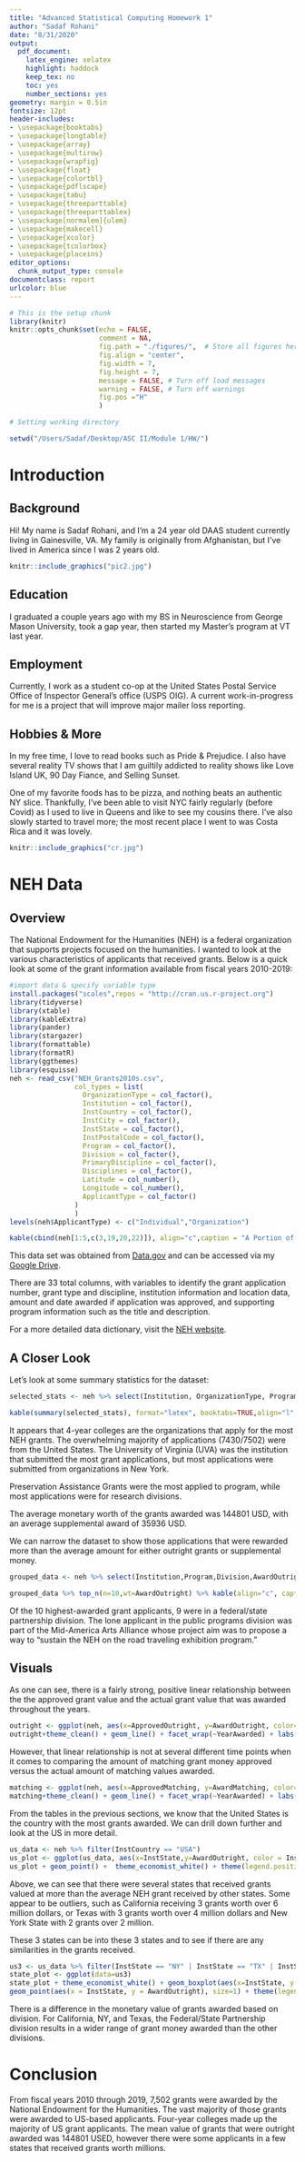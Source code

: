 ```yaml
---
title: "Advanced Statistical Computing Homework 1"
author: "Sadaf Rohani"
date: "8/31/2020"
output:
  pdf_document:
    latex_engine: xelatex
    highlight: haddock
    keep_tex: no
    toc: yes
    number_sections: yes
geometry: margin = 0.5in
fontsize: 12pt
header-includes:
- \usepackage{booktabs}
- \usepackage{longtable}
- \usepackage{array}
- \usepackage{multirow}
- \usepackage{wrapfig}
- \usepackage{float}
- \usepackage{colortbl}
- \usepackage{pdflscape}
- \usepackage{tabu}
- \usepackage{threeparttable}
- \usepackage{threeparttablex}
- \usepackage[normalem]{ulem}
- \usepackage{makecell}
- \usepackage{xcolor}
- \usepackage{tcolorbox}
- \usepackage{placeins}
editor_options:
  chunk_output_type: console
documentclass: report
urlcolor: blue
---
```


```r
# This is the setup chunk
library(knitr) 
knitr::opts_chunk$set(echo = FALSE, 
                      comment = NA, 
                      fig.path = "./figures/",  # Store all figures here in relative path
                      fig.align = "center",
                      fig.width = 7,
                      fig.height = 7,
                      message = FALSE, # Turn off load messages
                      warning = FALSE, # Turn off warnings
                      fig.pos ="H"
                      )

```

```r
# Setting working directory

setwd("/Users/Sadaf/Desktop/ASC II/Module 1/HW/")
```

# Introduction

## Background

Hi! My name is Sadaf Rohani, and I'm a 24 year old DAAS student currently living in Gainesville, VA. My family is originally from Afghanistan, but I've lived in America since I was 2 years old. 

```r
knitr::include_graphics("pic2.jpg")
```

\newpage

## Education

I graduated a couple years ago with my BS in Neuroscience from George Mason University, took a gap year, then started my Master's program at VT last year. 

## Employment

Currently, I work as a student co-op at the United States Postal Service Office of Inspector General's office (USPS OIG). A current work-in-progress for me is a project that will improve major mailer loss reporting. 

## Hobbies & More

In my free time, I love to read books such as Pride & Prejudice. I also have several reality TV shows that I am guiltily addicted to reality shows like Love Island UK, 90 Day Fiance, and Selling Sunset. 

One of my favorite foods has to be pizza, and nothing beats an authentic NY slice. Thankfully, I've been able to visit NYC fairly regularly (before Covid) as I used to live in Queens and like to see my cousins there. I've also slowly started to travel more; the most recent place I went to was Costa Rica and it was lovely.

```r
knitr::include_graphics("cr.jpg")
```

# NEH Data

## Overview 

The National Endowment for the Humanities (NEH) is a federal organization that supports projects focused on the humanities. I wanted to look at the various characteristics of applicants that received grants. Below is a quick look at some of the grant information available from fiscal years 2010-2019:

```r
#import data & specify variable type
install.packages("scales",repos = "http://cran.us.r-project.org")
library(tidyverse)
library(xtable)
library(kableExtra)
library(pander)
library(stargazer)
library(formattable)
library(formatR)
library(ggthemes)
library(esquisse)
neh <- read_csv("NEH_Grants2010s.csv",
                col_types = list(
                  OrganizationType = col_factor(),
                  Institution = col_factor(),
                  InstCountry = col_factor(),
                  InstCity = col_factor(),
                  InstState = col_factor(),
                  InstPostalCode = col_factor(),
                  Program = col_factor(),
                  Division = col_factor(),
                  PrimaryDiscipline = col_factor(),
                  Disciplines = col_factor(),
                  Latitude = col_number(),
                  Longitude = col_number(),
                  ApplicantType = col_factor()
                )
                )
levels(neh$ApplicantType) <- c("Individual","Organization")
```

```r
kable(cbind(neh[1:5,c(3,19,20,22)]), align="c",caption = "A Portion of NEH Grant Data from Fiscal Years 2010-2019") %>% kable_styling(latex_options = c("striped", "scale_down","hold_position"))
```


This data set was obtained from [Data.gov](https://catalog.data.gov/dataset/neh-grant-data-2010-2019-csv-3f3dd) and can be accessed via my [Google Drive](https://drive.google.com/drive/folders/18Q6DMCWIa-EmgrSKBJkniawjiDtWKWss?usp=sharing). 

There are 33 total columns, with variables to identify the grant application number, grant type and discipline, institution information and location data, amount and date awarded if application was approved, and supporting program information such as the title and description. 

For a more detailed data dictionary, visit the [NEH website](https://securegrants.neh.gov/open/data/NEH_GrantsDictionary.pdf).

## A Closer Look

Let's look at some summary statistics for the dataset: 

```r
selected_stats <- neh %>% select(Institution, OrganizationType, Program, Division, AwardOutright, SupplementAmount, ProjectTitle)

kable(summary(selected_stats), format="latex", booktabs=TRUE,align="l", caption = "NEH 2010-2019 Grant Selected Summary Statistics") %>% kable_styling(font_size=10, full_width=TRUE, row_label_position="l",latex_options = c("striped", "scale_down","hold_position")) %>% column_spec(6,width="3cm")
```

It appears that 4-year colleges are the organizations that apply for the most NEH grants. The overwhelming majority of applications (7430/7502) were from the United States. The University of Virginia (UVA) was the institution that submitted the most grant applications, but most applications were submitted from organizations in New York. 

Preservation Assistance Grants were the most applied to program, while most applications were for research divisions. 

The average monetary worth of the grants awarded was $144801$ USD, with an average supplemental award of $35936$ USD.

We can narrow the dataset to show those applications that were rewarded more than the average amount for either outright grants or supplemental money. 


```r
grouped_data <- neh %>% select(Institution,Program,Division,AwardOutright,AwardMatching,SupplementAmount,ProjectTitle) %>% filter(AwardOutright > mean(AwardOutright) & SupplementAmount > mean(SupplementAmount))

grouped_data %>% top_n(n=10,wt=AwardOutright) %>% kable(align="c", caption = "Above Average NEH Grant Summary Statistics") %>% kable_styling(font_size=10,full_width=TRUE,row_label_position="l",latex_options = c("striped", "scale_down","HOLD_position")) %>% column_spec(6,width="5cm")
```

Of the 10 highest-awarded grant applicants, 9 were in a federal/state partnership division. The lone applicant in the public programs division was part of the Mid-America Arts Alliance whose project aim was to propose a way to "sustain the NEH on the road traveling exhibition program."

## Visuals

As one can see, there is a fairly strong, positive linear relationship between the the approved grant value and the actual grant value that was awarded throughout the years. 

```r
outright <- ggplot(neh, aes(x=ApprovedOutright, y=AwardOutright, color=as.factor(YearAwarded))) 
outright+theme_clean() + geom_line() + facet_wrap(~YearAwarded) + labs(x = "Amount of Grant Money Approved $", y="Amount of Grant Money Awarded $", title = "Value of Grants Approved vs Grants Awarded Per Fiscal Year") + theme(axis.text.x = element_blank(),legend.position = "none") + scale_y_continuous(labels = scales::dollar)
```

However, that linear relationship is not at several different time points when it comes to comparing the amount of matching grant money approved versus the actual amount of matching values awarded. 

```r
matching <- ggplot(neh, aes(x=ApprovedMatching, y=AwardMatching, color=as.factor(YearAwarded))) 
matching+theme_clean() + geom_line() + facet_wrap(~YearAwarded) + labs(x = "Amount of Matching Grant Money Approved $", y="Amount of Matching Grant Money Awarded $", title = "Value of Matching Grants Approved vs Matching Grants Awarded Outright Per Fiscal Year") + theme(axis.text.x = element_blank(), legend.position = "none") + scale_y_continuous(labels = scales::dollar)
```

From the tables in the previous sections, we know that the United States is the country with the most grants awarded. We can drill down further and look at the US in more detail. 

```r
us_data <- neh %>% filter(InstCountry == "USA")
us_plot <- ggplot(us_data, aes(x=InstState,y=AwardOutright, color = InstState))
us_plot + geom_point() +  theme_economist_white() + theme(legend.position = "none", axis.text.x = element_blank()) + labs(x = "US States", y="Amount of Grant Money Awarded Outright $", title = "Value of Grants Awarded Outright Per US State") + scale_y_continuous(labels = scales::dollar) + geom_text(aes(label=ifelse(us_data$AwardOutright > mean(us_data$AwardOutright), as.character(us_data$InstState),''), hjust = -0.25,vjust=0.75), check_overlap = TRUE) + geom_hline(aes(yintercept=mean(us_data$AwardOutright), color = 'black')) 
```

Above, we can see that there were several states that received grants valued at more than the average NEH grant received by other states. Some appear to be outliers, such as California receiving 3 grants worth over 6 million dollars, or Texas with 3 grants worth over 4 million dollars and New York State with 2 grants over 2 million. 

These 3 states can be  into these 3 states and to see if there are any similarities in the grants received.

```r
us3 <- us_data %>% filter(InstState == "NY" | InstState == "TX" | InstState == "CA")
state_plot <- ggplot(data=us3) 
state_plot + theme_economist_white() + geom_boxplot(aes(x=InstState, y = AwardOutright,color=InstState), alpha=0.7) + facet_wrap(~Division) +
geom_point(aes(x = InstState, y = AwardOutright), size=1) + theme(legend.position = "none", strip.text = element_text(size=7)) + labs(x = "State", y="Amount of Grant Money Awarded Outright $", title = "Value of Grants Awarded Per Division") + scale_y_continuous(labels = scales::dollar) 
```

There is a difference in the monetary value of grants awarded based on division. For California, NY, and Texas, the Federal/State Partnership division results in a wider range of grant money awarded than the other divisions. 

# Conclusion

From fiscal years 2010 through 2019, 7,502 grants were awarded by the National Endowment for the Humanities. The vast majority of those grants were awarded to US-based applicants. Four-year colleges made up the majority of US grant applicants. The mean value of grants that were outright awarded was $144801$ USED, however there were some applicants in a few states that received grants worth millions. 
